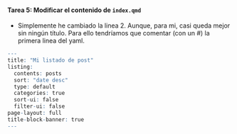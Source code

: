 ::: {.callout-important icon="false"}
#### Tarea 5: Modificar el contenido de `index.qmd`

- Simplemente he cambiado la linea 2. Aunque, para mi, casi queda mejor sin ningún título. Para ello tendríamos que comentar (con un #) la primera linea del yaml.


```r
---
title: "Mi listado de post"
listing:
  contents: posts
  sort: "date desc"
  type: default
  categories: true
  sort-ui: false
  filter-ui: false
page-layout: full
title-block-banner: true
---
```

:::


